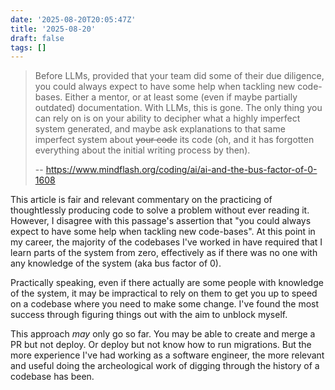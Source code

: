 ```yaml
---
date: '2025-08-20T20:05:47Z'
title: '2025-08-20'
draft: false
tags: []
---
```


> Before LLMs, provided that your team did some of their due diligence, you could always expect to have some help when tackling new code-bases. Either a mentor, or at least some (even if maybe partially outdated) documentation. With LLMs, this is gone. The only thing you can rely on is on your ability to decipher what a highly imperfect system generated, and maybe ask explanations to that same imperfect system about ~~your code~~ its code (oh, and it has forgotten everything about the initial writing process by then).
>
> -- https://www.mindflash.org/coding/ai/ai-and-the-bus-factor-of-0-1608

This article is fair and relevant commentary on the practicing of thoughtlessly producing code to solve a problem without ever reading it.
However, I disagree with this passage's assertion that "you could always expect to have some help when tackling new code-bases".
At this point in my career, the majority of the codebases I've worked in have required that I learn parts of the system from zero, effectively as if there was no one with any knowledge of the system (aka bus factor of 0).

Practically speaking, even if there actually are some people with knowledge of the system, it may be impractical to rely on them to get you up to speed on a codebase where you need to make some change.
I've found the most success through figuring things out with the aim to unblock myself.

This approach _may_ only go so far.
You may be able to create and merge a PR but not deploy.
Or deploy but not know how to run migrations.
But the more experience I've had working as a software engineer, the more relevant and useful doing the archeological work of digging through the history of a codebase has been.
